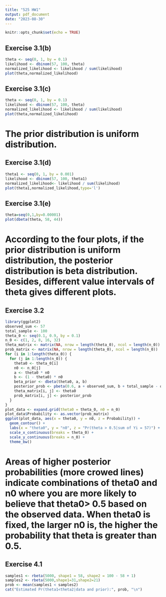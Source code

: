 ```yaml
---
title: "525 HW1"
output: pdf_document
date: "2023-08-30"
---
```


```r
knitr::opts_chunk$set(echo = TRUE)
```

## Exercise 3.1(b)

```r
theta <- seq(0, 1, by = 0.1)
likelihood <- dbinom(57, 100, theta)
normalized_likelihood <- likelihood / sum(likelihood)
plot(theta,normalized_likelihood)
```

## Exercise 3.1(c) 

```r
theta <- seq(0, 1, by = 0.1)
likelihood <- dbinom(57, 100, theta)
normalized_likelihood <- likelihood / sum(likelihood)
plot(theta,normalized_likelihood)
```
# The prior distribution is uniform distribution.

## Exercise 3.1(d) 

```r
theta1 <- seq(0, 1, by = 0.001)
likelihood <- dbinom(57, 100, theta1)
normalized_likelihood<- likelihood / sum(likelihood)
plot(theta1,normalized_likelihood,type='l')
```

## Exercise 3.1(e) 

```r
theta=seq(0,1,by=0.00001)
plot(dbeta(theta, 58, 44))
```
# According to the four plots, if the prior distribution is uniform distribution, the posterior distribution is beta distribution. Besides, different value intervals of theta gives different plots. 

## Exercise 3.2

```r
library(ggplot2)
observed_sum <- 57
total_sample <- 100
theta_0 <- seq(0.1, 0.9, by = 0.1)
n_0 <- c(1, 2, 8, 16, 32)
theta_matrix <- matrix(NA, nrow = length(theta_0), ncol = length(n_0))
prob_matrix <- matrix(NA, nrow = length(theta_0), ncol = length(n_0))
for (i in 1:length(theta_0)) {
  for (j in 1:length(n_0)) {
    theta0 <- theta_0[i]
    n0 <- n_0[j]
    a <- theta0 * n0
    b <- (1 - theta0) * n0
    beta_prior <- dbeta(theta0, a, b)
    posterior_prob <- pbeta(0.6, a + observed_sum, b + total_sample - observed_sum)
    theta_matrix[i, j] <- theta0
    prob_matrix[i, j] <- posterior_prob
  }
}
plot_data <- expand.grid(theta0 = theta_0, n0 = n_0)
plot_data$Probability <- as.vector(prob_matrix)
ggplot(plot_data, aes(x = theta0, y = n0, z = Probability)) +
  geom_contour() +
  labs(x = "theta0", y = "n0", z = "Pr(theta > 0.5|sum of Yi = 57)") +
  scale_x_continuous(breaks = theta_0) +
  scale_y_continuous(breaks = n_0) +
  theme_bw()
```
# Areas of higher posterior probabilities (more crowed lines) indicate combinations of theta0 and n0 where you are more likely to believe that theta0> 0.5 based on the observed data. When theta0 is fixed, the larger n0 is, the higher the probability that theta is greater than 0.5.

## Exercise 4.1 

```r
samples1 <- rbeta(5000, shape1 = 58, shape2 = 100 - 58 + 1)
samples2 <- rbeta(5000,shape1=31,shape2=21)
prob <- mean(samples1 < samples2)
cat("Estimated Pr(theta1<theta2|data and prior):", prob, "\n")
```

